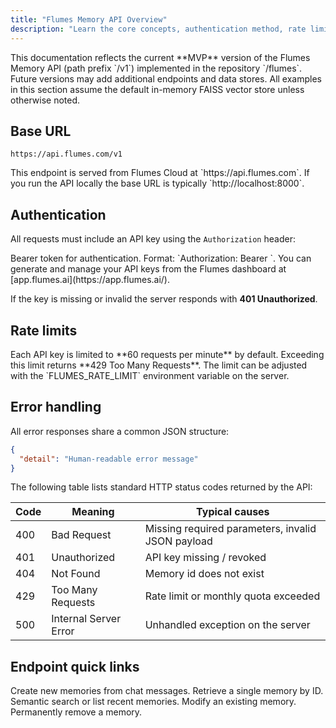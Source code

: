 ```yaml
---
title: "Flumes Memory API Overview"
description: "Learn the core concepts, authentication method, rate limits, and base URL for interacting with the Flumes Memory API."
---
```


<Info>
This documentation reflects the current **MVP** version of the Flumes Memory API (path prefix `/v1`) implemented in the repository `/flumes`. Future versions may add additional endpoints and data stores. All examples in this section assume the default in-memory FAISS vector store unless otherwise noted.
</Info>

## Base URL

```text
https://api.flumes.com/v1
```

<Tip>
This endpoint is served from Flumes Cloud at `https://api.flumes.com`. If you run the API locally the base URL is typically `http://localhost:8000`.
</Tip>

## Authentication

All requests must include an API key using the `Authorization` header:

<ParamField header="Authorization" type="string" required>
Bearer token for authentication. Format: `Authorization: Bearer <YOUR_API_KEY>`.
</ParamField>

<Info>
You can generate and manage your API keys from the Flumes dashboard at [app.flumes.ai](https://app.flumes.ai/).
</Info>

If the key is missing or invalid the server responds with **401 Unauthorized**.

## Rate limits

<Warning>
Each API key is limited to **60 requests per minute** by default. Exceeding this limit returns **429 Too Many Requests**. The limit can be adjusted with the `FLUMES_RATE_LIMIT` environment variable on the server.
</Warning>

## Error handling

All error responses share a common JSON structure:

```json
{
  "detail": "Human-readable error message"
}
```

The following table lists standard HTTP status codes returned by the API:

| Code | Meaning | Typical causes |
|------|---------|----------------|
| 400  | Bad Request | Missing required parameters, invalid JSON payload |
| 401  | Unauthorized | API key missing / revoked |
| 404  | Not Found | Memory id does not exist |
| 429  | Too Many Requests | Rate limit or monthly quota exceeded |
| 500  | Internal Server Error | Unhandled exception on the server |

## Endpoint quick links

<CardGroup cols={2}>
<Card title="Add memory" href="/api-reference/memories/add" icon="plus-circle">Create new memories from chat messages.</Card>
<Card title="Get memory" href="/api-reference/memories/get" icon="magnifying-glass">Retrieve a single memory by ID.</Card>
<Card title="Search memories" href="/api-reference/memories/search" icon="magnifying-glass">Semantic search or list recent memories.</Card>
<Card title="Update memory" href="/api-reference/memories/update" icon="pencil-square">Modify an existing memory.</Card>
<Card title="Delete memory" href="/api-reference/memories/delete" icon="trash">Permanently remove a memory.</Card>
</CardGroup>
